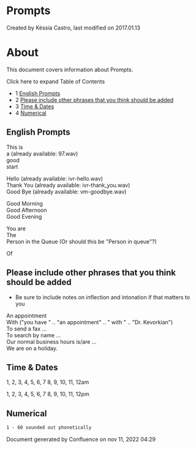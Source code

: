
# Prompts 

 Created by  Késsia Castro, last modified on 2017.01.13

# About

This document covers information about Prompts.

Click here to expand Table of Contents

* 1 [English Prompts](#english-prompts)
* 2 [Please include other phrases that you think should be added](#please-include-other-phrases-that-you-think-should-be-added)
* 3 [Time & Dates](#time--dates)
* 4 [Numerical](#numerical)

## English Prompts

This is  
a (already available: 97.wav)   
good  
start

  
Hello (already available: ivr-hello.wav)   
Thank You (already available: ivr-thank\_you.wav)  
Good Bye (already available: vm-goodbye.wav)

Good Morning  
Good Afternoon  
Good Evening

You are  
The  
Person in the Queue (Or should this be "Person in queue"?)

Of

## Please include other phrases that you think should be added

* Be sure to include notes on inflection and intonation if that matters to you

An appointment  
With ("you have " .. "an appointment" .. " with " .. "Dr. Kevorkian")  
To send a fax ...   
To search by name ...   
Our normal business hours is/are ...  
We are on a holiday. 

## Time & Dates

1, 2, 3, 4, 5, 6, 7 8, 9, 10, 11, 12am

1, 2, 3, 4, 5, 6, 7 8, 9, 10, 11, 12pm

## Numerical

```xml
1 - 60 sounded out phonetically
```

Document generated by Confluence on nov 11, 2022 04:29
